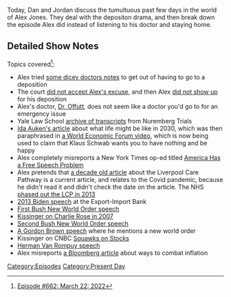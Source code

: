 {{DEFAULTSORT:
    #_EPISODE_0662:March 22, 2022
}}{{Episode
    | title           = March 22, 2022
    | caption         = [https://knowledgefight.libsyn.com/662-march-22-2022 Listen to this episode on Libsyn]
    | episodeNumber   = 662
    | length          = 02:05:17
    | airDate         = March 25, 2022
    | coverageDate    = March 22, 2022
    | episodeType     = [[:Category:Present Day|Present Day]]
    | previousEpisode = [[661: March 17, 2022]]
    | nextEpisode     = [[663: July 24, 2003]]
}}

{{Stub}}

Today, Dan and Jordan discuss the tumultuous past few days in the world of Alex Jones. They deal with the depositon drama, and then break down the episode Alex did instead of listening to his doctor and staying home.

==Detailed Show Notes==

Topics covered<ref>[https://knowledgefight.com/research/2022/3/24/episode-662-march-22-2022 Episode #662: March 22: 2022]</ref>:

*Alex tried [https://civilinquiry.jud.ct.gov/DocumentInquiry/DocumentInquiry.aspx?DocumentNo=22444289 some dicey doctors notes] to get out of having to go to a deposition
*The court [https://civilinquiry.jud.ct.gov/DocumentInquiry/DocumentInquiry.aspx?DocumentNo=22444550 did not accept Alex's excuse], and then Alex [https://civilinquiry.jud.ct.gov/DocumentInquiry/DocumentInquiry.aspx?DocumentNo=22447435 did not show up] for his deposition
*Alex's doctor, [https://www.amyoffuttmd.com/faq/ Dr. Offutt], does not seem like a doctor you'd go to for an emergency issue
*Yale Law School [https://avalon.law.yale.edu/subject_menus/imt.asp archive of transcripts] from Nuremberg Trials
*[https://www.forbes.com/sites/worldeconomicforum/2016/11/10/shopping-i-cant-really-remember-what-that-is-or-how-differently-well-live-in-2030/?sh=c92962417350 Ida Auken's article] about what life might be like in 2030, which was then paraphrased in [https://www.weforum.org/agenda/2016/11/8-predictions-for-the-world-in-2030/ a World Economic Forum video], which is now being used to claim that Klaus Schwab wants you to have nothing and be happy
*Alex completely misreports a New York Times op-ed titled [https://www.nytimes.com/2022/03/18/opinion/cancel-culture-free-speech-poll.html America Has a Free Speech Problem]
*Alex pretends that [https://www.dailymail.co.uk/news/article-2223286/Hospitals-bribed-patients-pathway-death-Cash-incentive-NHS-trusts-meet-targets-Liverpool-Care-Pathway.html a decade old article] about the Liverpool Care Pathway is a current article, and relates to the Covid pandemic, because he didn't read it and didn't check the date on the article. The NHS [https://www.gov.uk/government/publications/review-of-liverpool-care-pathway-for-dying-patients phased out the LCP in 2013]
*[https://www.c-span.org/video/?311928-4%2Fvice-president-biden-us-global-economy 2013 Biden speech] at the Export-Import Bank
*[https://www.historyplace.com/speeches/bush-war.htm First Bush New World Order speech]
*[https://charlierose.com/videos/11218 Kissinger on Charlie Rose in 2007]
*[https://millercenter.org/the-presidency/presidential-speeches/march-6-1991-address-joint-session-congress-end-gulf-war Second Bush New World Order speech]
*[https://www.ukpol.co.uk/gordon-brown-2007-speech-to-government-leaders-forum-europe/ A Gordon Brown speech] where he mentions a new world order
*Kissinger on CNBC [https://www.youtube.com/watch?v=mbyEW_Jdj-U Squawks on Stocks]
*[https://www.cvce.eu/content/publication/2014/11/10/b3930a34-920f-420b-870f-ada796ec2b9c/publishable_en.pdf Herman Van Rompuy speech]
*Alex misreports [https://www.bloomberg.com/opinion/articles/2022-03-13/inflation-stings-most-for-those-earning-under-300-000 a Bloomberg article] about ways to combat inflation

[[Category:Episodes]]
[[Category:Present Day]]
